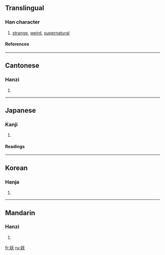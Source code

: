 ==Translingual==
===Han character===
{{Han char|rn=38|rad=女|as=04|sn=7|four=4243<sub>4</sub>|canj=女竹大 (VHK)}}
# [[strange]], [[weird]], [[supernatural]]
====References====
{{Han ref|kx=0256.200|dkj=06086|dj=0520.180|hdz=21031.070|uh=5996|ud=22934|bh=A7AF|bd=42927}}
----
==Cantonese==
===Hanzi===
{{yue-hanzi|jyut=|y=yiu1}}
# {{defn|Cantonese}}
----
==Japanese==
===Kanji===
{{ja-kanji|grade=|rs=女04}}
# {{defn|Japanese}} 
====Readings====
{{ja-readings|on=[[よう]] (yō)|kun=[[なまめく]] (namameku)}}
----
==Korean==
===Hanja===
{{ko-hanja|hangeul=요|rv=yo|mr=yo}}
# {{defn|Korean}}
----
==Mandarin==
===Hanzi===
{{cmn-hanzi|pin=[[yāo]] ([[yao1]])|wg=yao<sup>1</sup>}}
# {{defn|Mandarin}}

[[fr:妖]]
[[ru:妖]]